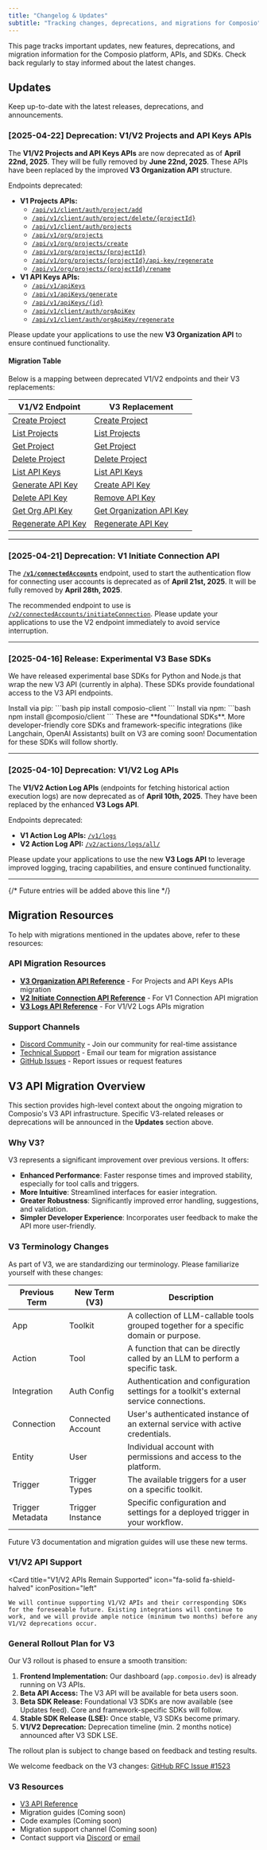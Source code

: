 ```yaml
---
title: "Changelog & Updates"
subtitle: "Tracking changes, deprecations, and migrations for Composio"
---
```


This page tracks important updates, new features, deprecations, and migration information for the Composio platform, APIs, and SDKs. Check back regularly to stay informed about the latest changes.

## Updates

Keep up-to-date with the latest releases, deprecations, and announcements.

### [2025-04-22] Deprecation: V1/V2 Projects and API Keys APIs

The **V1/V2 Projects and API Keys APIs** are now deprecated as of **April 22nd, 2025**. They will be fully removed by **June 22nd, 2025**. These APIs have been replaced by the improved **V3 Organization API** structure.

Endpoints deprecated:
* **V1 Projects APIs:** 
  * [`/api/v1/client/auth/project/add`](/api-reference/v-1/projects/add-project)
  * [`/api/v1/client/auth/project/delete/{projectId}`](/api-reference/v-1/projects/delete-project)
  * [`/api/v1/client/auth/projects`](/api-reference/v-1/projects/get-projects)
  * [`/api/v1/org/projects`](/api-reference/v-1/projects/list-projects)
  * [`/api/v1/org/projects/create`](/api-reference/v-1/projects/create-project)
  * [`/api/v1/org/projects/{projectId}`](/api-reference/v-1/projects/get-project)
  * [`/api/v1/org/projects/{projectId}/api-key/regenerate`](/api-reference/v-1/projects/regenerate-api-key)
  * [`/api/v1/org/projects/{projectId}/rename`](/api-reference/v-1/projects/rename-project)
* **V1 API Keys APIs:**
  * [`/api/v1/apiKeys`](/api-reference/v-1/api-keys/list-api-keys)
  * [`/api/v1/apiKeys/generate`](/api-reference/v-1/api-keys/generate-api-key)
  * [`/api/v1/apiKeys/{id}`](/api-reference/v-1/api-keys/delete-api-key)
  * [`/api/v1/client/auth/orgApiKey`](/api-reference/v-1/client/get-org-api-key)
  * [`/api/v1/client/auth/orgApiKey/regenerate`](/api-reference/v-1/client/regenerate-org-api-key)

Please update your applications to use the new **V3 Organization API** to ensure continued functionality.

#### Migration Table

Below is a mapping between deprecated V1/V2 endpoints and their V3 replacements:

| V1/V2 Endpoint | V3 Replacement |
|----------------|----------------|
| [Create Project](/api-reference/v-1/projects/create-project) | [Create Project](/api-reference/v-3/organization/post-api-v-3-org-project-new) |
| [List Projects](/api-reference/v-1/projects/get-projects) | [List Projects](/api-reference/v-3/organization/get-api-v-3-org-project-list) |
| [Get Project](/api-reference/v-1/projects/get-project) | [Get Project](/api-reference/v-3/organization/get-api-v-3-org-project-project-id) |
| [Delete Project](/api-reference/v-1/projects/delete-project) | [Delete Project](/api-reference/v-3/organization/delete-api-v-3-org-project-delete-project-id) |
| [List API Keys](/api-reference/v-1/api-keys/list-api-keys) | [List API Keys](/api-reference/v-3/organization/get-api-v-3-org-project-project-id-api-keys-list) |
| [Generate API Key](/api-reference/v-1/api-keys/generate-api-key) | [Create API Key](/api-reference/v-3/organization/post-api-v-3-org-project-project-id-api-keys-create-api-key) |
| [Delete API Key](/api-reference/v-1/api-keys/delete-api-key) | [Remove API Key](/api-reference/v-3/organization/delete-api-v-3-org-project-project-id-api-keys-remove-id) |
| [Get Org API Key](/api-reference/v-1/client/get-org-api-key) | [Get Organization API Key](/api-reference/v-3/organization/get-api-v-3-org-api-key) |
| [Regenerate API Key](/api-reference/v-1/client/regenerate-org-api-key) | [Regenerate API Key](/api-reference/v-3/organization/post-api-v-3-org-api-key-regenerate) |

---

### [2025-04-21] Deprecation: V1 Initiate Connection API

The **[`/v1/connectedAccounts`](/api-reference/v-1/connections/initiate-connection)** endpoint, used to start the authentication flow for connecting user accounts is deprecated as of **April 21st, 2025**. It will be fully removed by **April 28th, 2025**.

The recommended endpoint to use is [`/v2/connectedAccounts/initiateConnection`](/api-reference/v-1/connectionsv-2/initiate-connection-v-2). Please update your applications to use the V2 endpoint immediately to avoid service interruption.

---

### [2025-04-16] Release: Experimental V3 Base SDKs

We have released experimental base SDKs for Python and Node.js that wrap the new V3 API (currently in alpha). These SDKs provide foundational access to the V3 API endpoints.

<CardGroup>
    <Card title="Experimental V3 Python SDK" href="https://pypi.org/project/composio-client/" icon="fa-brands fa-python">
        Install via pip:
        ```bash
        pip install composio-client
        ```
    </Card>
    <Card title="Experimental V3 Node.js SDK" href="https://www.npmjs.com/package/@composio/client" icon="fa-brands fa-node-js">
        Install via npm:
        ```bash
        npm install @composio/client
        ```
    </Card>
</CardGroup>

<Note>
These are **foundational SDKs**. More developer-friendly core SDKs and framework-specific integrations (like Langchain, OpenAI Assistants) built on V3 are coming soon! Documentation for these SDKs will follow shortly.
</Note>

---
### [2025-04-10] Deprecation: V1/V2 Log APIs

The **V1/V2 Action Log APIs** (endpoints for fetching historical action execution logs) are now deprecated as of **April 10th, 2025**. They have been replaced by the enhanced **V3 Logs API**.

Endpoints deprecated:
*   **V1 Action Log APIs:** [`/v1/logs`](/api-reference/v-1/logs/get-logs)
*   **V2 Action Log API:** [`/v2/actions/logs/all/`](/api-reference/v-1/action-v-2-logs/)

Please update your applications to use the new **V3 Logs API** to leverage improved logging, tracing capabilities, and ensure continued functionality.

---
{/* Future entries will be added above this line */}

## Migration Resources

To help with migrations mentioned in the updates above, refer to these resources:

### API Migration Resources
* **[V3 Organization API Reference](/api-reference/v-3/organization/)** - For Projects and API Keys APIs migration
* **[V2 Initiate Connection API Reference](/api-reference/v-1/connectionsv-2/initiate-connection-v-2)** - For V1 Connection API migration
* **[V3 Logs API Reference](/api-reference/v-3/logs/)** - For V1/V2 Logs APIs migration

### Support Channels
* [Discord Community](https://dub.composio.dev/discord) - Join our community for real-time assistance
* [Technical Support](mailto:tech@composio.dev) - Email our team for migration assistance
* [GitHub Issues](https://github.com/ComposioHQ/composio/issues) - Report issues or request features

## V3 API Migration Overview

This section provides high-level context about the ongoing migration to Composio's V3 API infrastructure. Specific V3-related releases or deprecations will be announced in the **Updates** section above.

### Why V3?
V3 represents a significant improvement over previous versions. It offers:
- **Enhanced Performance**: Faster response times and improved stability, especially for tool calls and triggers.
- **More Intuitive**: Streamlined interfaces for easier integration.
- **Greater Robustness**: Significantly improved error handling, suggestions, and validation.
- **Simpler Developer Experience**: Incorporates user feedback to make the API more user-friendly.

### V3 Terminology Changes
As part of V3, we are standardizing our terminology. Please familiarize yourself with these changes:

| Previous Term | New Term (V3) | Description |
|--------------|---------------|-------------|
| App | Toolkit | A collection of LLM-callable tools grouped together for a specific domain or purpose. |
| Action | Tool | A function that can be directly called by an LLM to perform a specific task. |
| Integration | Auth Config | Authentication and configuration settings for a toolkit's external service connections. |
| Connection | Connected Account | User's authenticated instance of an external service with active credentials. |
| Entity | User | Individual account with permissions and access to the platform. |
| Trigger | Trigger Types | The available triggers for a user on a specific toolkit. |
| Trigger Metadata | Trigger Instance | Specific configuration and settings for a deployed trigger in your workflow. |

Future V3 documentation and migration guides will use these new terms.

### V1/V2 API Support
<Card
    title="V1/V2 APIs Remain Supported"
    icon="fa-solid fa-shield-halved"
    iconPosition="left"
>
    We will continue supporting V1/V2 APIs and their corresponding SDKs for the foreseeable future. Existing integrations will continue to work, and we will provide ample notice (minimum two months) before any V1/V2 deprecations occur.
</Card>

### General Rollout Plan for V3
Our V3 rollout is phased to ensure a smooth transition:
1.  **Frontend Implementation:** Our dashboard (`app.composio.dev`) is already running on V3 APIs.
2.  **Beta API Access:** The V3 API will be available for beta users soon.
3.  **Beta SDK Release:** Foundational V3 SDKs are now available (see Updates feed). Core and framework-specific SDKs will follow.
4.  **Stable SDK Release (LSE):** Once stable, V3 SDKs become primary.
5.  **V1/V2 Deprecation:** Deprecation timeline (min. 2 months notice) announced after V3 SDK LSE.

<Note>The rollout plan is subject to change based on feedback and testing results.</Note>

We welcome feedback on the V3 changes: [GitHub RFC Issue #1523](https://github.com/ComposioHQ/composio/issues/1523)

### V3 Resources
*   [V3 API Reference](/api-reference/api-reference/v-3/)
*   Migration guides (Coming soon)
*   Code examples (Coming soon)
*   Migration support channel (Coming soon)
*   Contact support via [Discord](https://dub.composio.dev/discord) or [email](mailto:tech@composio.dev)